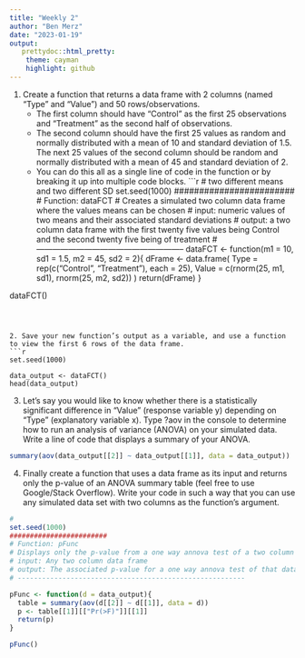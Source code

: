 ```yaml
---
title: "Weekly 2"
author: "Ben Merz"
date: "2023-01-19"
output:
   prettydoc::html_pretty:
    theme: cayman
    highlight: github
---
```


1. Create a function that returns a data frame with 2 columns (named “Type” and “Value”) and 50 rows/observations.
    + The first column should have “Control” as the first 25 observations and “Treatment” as the second half of observations.
    + The second column should have the first 25 values as random and normally distributed with a mean of 10 and standard deviation of 1.5. The next 25 values of the second column should be random and normally distributed with a mean of 45 and standard deviation of 2.
    + You can do this all as a single line of code in the function or by breaking it up into multiple code blocks.
```r
# two different means and two different SD
set.seed(1000)
########################
# Function: dataFCT
# Creates a simulated two column data frame where the values means can be chosen
# input: numeric values of two means and their associated standard deviations
# output: a two column data frame with the first twenty five values being Control and the second twenty five being of treatment
# --------------------------------------------------------
dataFCT <- function(m1 = 10, sd1 = 1.5, m2 = 45, sd2 = 2){
  dFrame <- data.frame(
    Type = rep(c("Control", "Treatment"), each = 25),
    Value = c(rnorm(25, m1, sd1), rnorm(25, m2, sd2))
  )
  return(dFrame)
}

dataFCT()
```

  
  
2. Save your new function’s output as a variable, and use a function to view the first 6 rows of the data frame.
```r
set.seed(1000)

data_output <- dataFCT()
head(data_output)
```

3. Let’s say you would like to know whether there is a statistically significant difference in “Value” (response variable y) depending on “Type” (explanatory variable x). Type ?aov in the console to determine how to run an analysis of variance (ANOVA) on your simulated data. Write a line of code that displays a summary of your ANOVA.

```r
summary(aov(data_output[[2]] ~ data_output[[1]], data = data_output))
```

4. Finally create a function that uses a data frame as its input and returns only the p-value of an ANOVA summary table (feel free to use Google/Stack Overflow). Write your code in such a way that you can use any simulated data set with two columns as the function’s argument.

```r
#
set.seed(1000)
########################
# Function: pFunc 
# Displays only the p-value from a one way annova test of a two column data frame
# input: Any two column data frame
# output: The associated p-value for a one way annova test of that data frame.
# --------------------------------------------------------

pFunc <- function(d = data_output){
  table = summary(aov(d[[2]] ~ d[[1]], data = d))
  p <- table[[1]][["Pr(>F)"]][[1]]
  return(p)
}

pFunc()
```





